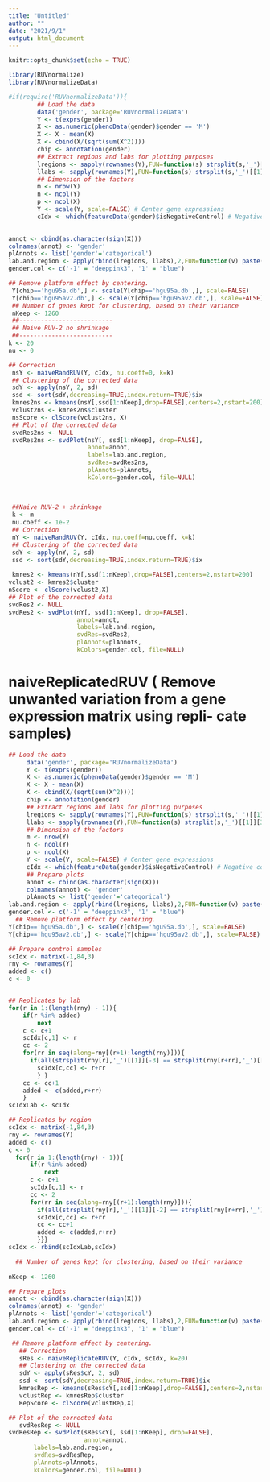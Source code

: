 ---
title: "Untitled"
author: ""
date: "2021/9/1"
output: html_document
---

```{r setup, include=FALSE}
knitr::opts_chunk$set(echo = TRUE)
```


```{r}
library(RUVnormalize)
library(RUVnormalizeData)
```


```{r}
#if(require('RUVnormalizeData')){
        ## Load the data
        data('gender', package='RUVnormalizeData')
        Y <- t(exprs(gender))
        X <- as.numeric(phenoData(gender)$gender == 'M')
        X <- X - mean(X)
        X <- cbind(X/(sqrt(sum(X^2))))
        chip <- annotation(gender)
        ## Extract regions and labs for plotting purposes
        lregions <- sapply(rownames(Y),FUN=function(s) strsplit(s,'_')[[1]][2])
        llabs <- sapply(rownames(Y),FUN=function(s) strsplit(s,'_')[[1]][3])
        ## Dimension of the factors
        m <- nrow(Y)
        n <- ncol(Y)
        p <- ncol(X)
        Y <- scale(Y, scale=FALSE) # Center gene expressions
        cIdx <- which(featureData(gender)$isNegativeControl) # Negative control genes
        
```

```{r}
annot <- cbind(as.character(sign(X)))
colnames(annot) <- 'gender'
plAnnots <- list('gender'='categorical')
lab.and.region <- apply(rbind(lregions, llabs),2,FUN=function(v) paste(v,collapse='_')) 
gender.col <- c('-1' = "deeppink3", '1' = "blue")
```

```{r}
## Remove platform effect by centering.
 Y[chip=='hgu95a.db',] <- scale(Y[chip=='hgu95a.db',], scale=FALSE)
 Y[chip=='hgu95av2.db',] <- scale(Y[chip=='hgu95av2.db',], scale=FALSE)
 ## Number of genes kept for clustering, based on their variance
 nKeep <- 1260
 ##--------------------------
 ## Naive RUV-2 no shrinkage
 ##--------------------------
k <- 20
nu <- 0
```
 
 
```{r}
## Correction
 nsY <- naiveRandRUV(Y, cIdx, nu.coeff=0, k=k)
 ## Clustering of the corrected data
 sdY <- apply(nsY, 2, sd)
 ssd <- sort(sdY,decreasing=TRUE,index.return=TRUE)$ix
 kmres2ns <- kmeans(nsY[,ssd[1:nKeep],drop=FALSE],centers=2,nstart=200)
 vclust2ns <- kmres2ns$cluster
 nsScore <- clScore(vclust2ns, X)
 ## Plot of the corrected data
 svdRes2ns <- NULL
 svdRes2ns <- svdPlot(nsY[, ssd[1:nKeep], drop=FALSE],
                      annot=annot,
                      labels=lab.and.region,
                      svdRes=svdRes2ns,
                      plAnnots=plAnnots,
                      kColors=gender.col, file=NULL)
 
 
 
 ##Naive RUV-2 + shrinkage
 k <- m
 nu.coeff <- 1e-2
 ## Correction
 nY <- naiveRandRUV(Y, cIdx, nu.coeff=nu.coeff, k=k)
 ## Clustering of the corrected data
 sdY <- apply(nY, 2, sd)
 ssd <- sort(sdY,decreasing=TRUE,index.return=TRUE)$ix
 
 kmres2 <- kmeans(nY[,ssd[1:nKeep],drop=FALSE],centers=2,nstart=200)
vclust2 <- kmres2$cluster
nScore <- clScore(vclust2,X)
## Plot of the corrected data
svdRes2 <- NULL
svdRes2 <- svdPlot(nY[, ssd[1:nKeep], drop=FALSE],
                   annot=annot,
                   labels=lab.and.region,
                   svdRes=svdRes2,
                   plAnnots=plAnnots,
                   kColors=gender.col, file=NULL)
```
 
 
# naiveReplicatedRUV ( Remove unwanted variation from a gene expression matrix using repli- cate samples)
```{r}
## Load the data
     data('gender', package='RUVnormalizeData')
     Y <- t(exprs(gender))
     X <- as.numeric(phenoData(gender)$gender == 'M')
     X <- X - mean(X)
     X <- cbind(X/(sqrt(sum(X^2))))
     chip <- annotation(gender)
     ## Extract regions and labs for plotting purposes
     lregions <- sapply(rownames(Y),FUN=function(s) strsplit(s,'_')[[1]][2])
     llabs <- sapply(rownames(Y),FUN=function(s) strsplit(s,'_')[[1]][3])
     ## Dimension of the factors
     m <- nrow(Y)
     n <- ncol(Y)
     p <- ncol(X)
     Y <- scale(Y, scale=FALSE) # Center gene expressions
     cIdx <- which(featureData(gender)$isNegativeControl) # Negative control genes
     ## Prepare plots
     annot <- cbind(as.character(sign(X)))
     colnames(annot) <- 'gender'
     plAnnots <- list('gender'='categorical')
lab.and.region <- apply(rbind(lregions, llabs),2,FUN=function(v) paste(v,collapse='_')) 
gender.col <- c('-1' = "deeppink3", '1' = "blue")
  ## Remove platform effect by centering.
Y[chip=='hgu95a.db',] <- scale(Y[chip=='hgu95a.db',], scale=FALSE)
Y[chip=='hgu95av2.db',] <- scale(Y[chip=='hgu95av2.db',], scale=FALSE)

```

```{r}
## Prepare control samples
scIdx <- matrix(-1,84,3)
rny <- rownames(Y)
added <- c()
c <- 0


## Replicates by lab
for(r in 1:(length(rny) - 1)){
    if(r %in% added)
        next
    c <- c+1
    scIdx[c,1] <- r
    cc <- 2
    for(rr in seq(along=rny[(r+1):length(rny)])){
      if(all(strsplit(rny[r],'_')[[1]][-3] == strsplit(rny[r+rr],'_')[[1]][-3])){
        scIdx[c,cc] <- r+rr
        } }
    cc <- cc+1
    added <- c(added,r+rr)
    }
scIdxLab <- scIdx

``` 

```{r}
## Replicates by region
scIdx <- matrix(-1,84,3)
rny <- rownames(Y)
added <- c()
c <- 0
  for(r in 1:(length(rny) - 1)){
      if(r %in% added)
          next
      c <- c+1
      scIdx[c,1] <- r
      cc <- 2
      for(rr in seq(along=rny[(r+1):length(rny)])){
        if(all(strsplit(rny[r],'_')[[1]][-2] == strsplit(rny[r+rr],'_')[[1]][-2])){ 
        scIdx[c,cc] <- r+rr
        cc <- cc+1
        added <- c(added,r+rr)
        }}}
scIdx <- rbind(scIdxLab,scIdx)
```

```{r}
  ## Number of genes kept for clustering, based on their variance
  
nKeep <- 1260
```

```{r}
## Prepare plots
annot <- cbind(as.character(sign(X)))
colnames(annot) <- 'gender'
plAnnots <- list('gender'='categorical')
lab.and.region <- apply(rbind(lregions, llabs),2,FUN=function(v) paste(v,collapse='_'))
gender.col <- c('-1' = "deeppink3", '1' = "blue")
```



```{r}
 ## Remove platform effect by centering.
   ## Correction
   sRes <- naiveReplicateRUV(Y, cIdx, scIdx, k=20)
   ## Clustering on the corrected data
   sdY <- apply(sRes$cY, 2, sd)
   ssd <- sort(sdY,decreasing=TRUE,index.return=TRUE)$ix
   kmresRep <- kmeans(sRes$cY[,ssd[1:nKeep],drop=FALSE],centers=2,nstart=200)
   vclustRep <- kmresRep$cluster
   RepScore <- clScore(vclustRep,X)
```
   
```{r}
## Plot of the corrected data
   svdResRep <- NULL
svdResRep <- svdPlot(sRes$cY[, ssd[1:nKeep], drop=FALSE],
                     annot=annot,
       labels=lab.and.region,
       svdRes=svdResRep,
       plAnnots=plAnnots,
       kColors=gender.col, file=NULL)
```





   
   





 
 
